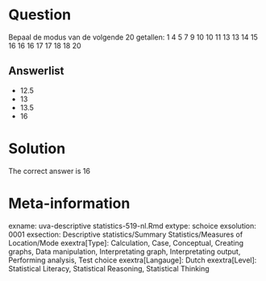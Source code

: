 Question
========

Bepaal de modus van de volgende 20 getallen:
1 4 5 7 9 10 10 11 13 13 14 15 16 16 16 17 17 18 18 20

Answerlist
----------
* 12.5
* 13
* 13.5
* 16

Solution
========

The correct answer is  16

Meta-information
================
exname: uva-descriptive statistics-519-nl.Rmd
extype: schoice
exsolution: 0001
exsection: Descriptive statistics/Summary Statistics/Measures of Location/Mode
exextra[Type]: Calculation, Case, Conceptual, Creating graphs, Data manipulation, Interpretating graph, Interpretating output, Performing analysis, Test choice
exextra[Langauge]: Dutch
exextra[Level]: Statistical Literacy, Statistical Reasoning, Statistical Thinking
